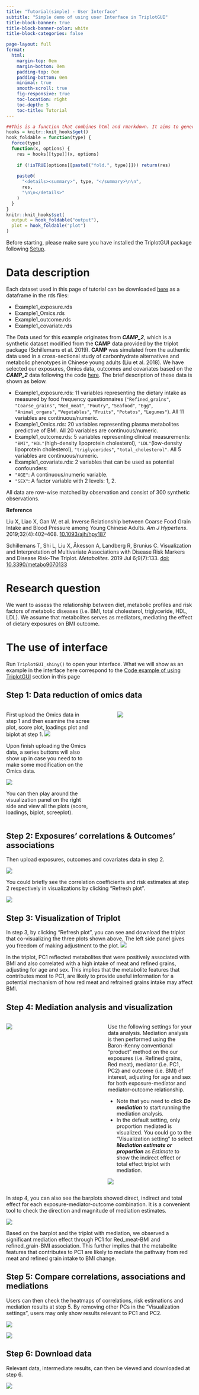 ```yaml
---
title: "Tutorial(simple) - User Interface"
subtitle: "Simple demo of using user Interface in TriplotGUI"
title-block-banner: true
title-block-banner-color: white
title-block-categories: false

page-layout: full
format:
  html: 
    margin-top: 0em
    margin-bottom: 0em
    padding-top: 0em
    padding-bottom: 0em
    minimal: true
    smooth-scroll: true
    fig-responsive: true
    toc-location: right
    toc-depth: 5
    toc-title: Tutorial
---
```


```r
##This is a function that combines html and rmarkdown. It aims to generate a button that could hide output or plot (fold.output=T or fold.plot=T).
hooks = knitr::knit_hooks$get()
hook_foldable = function(type) {
  force(type)
  function(x, options) {
    res = hooks[[type]](x, options)
    
    if (!isTRUE(options[[paste0("fold.", type)]])) return(res)
    
    paste0(
      "<details><summary>", type, "</summary>\n\n",
      res,
      "\n\n</details>"
    )
  }
}
knitr::knit_hooks$set(
  output = hook_foldable("output"),
  plot = hook_foldable("plot")
)
```

Before starting, please make sure you have installed the TriplotGUI package following [Setup](installation.qmd){target="_blank"}.

# Data description

Each dataset used in this page of tutorial can be downloaded [here](https://gitlab.com/YingxiaoYan/triplotgui/-/blob/main/Example_data){target="_blank"} as a dataframe in the rds files:

-   Example1_exposure.rds
-   Example1_Omics.rds
-   Example1_outcome.rds
-   Example1_covariate.rds

The Data used for this example originates from ***CAMP_2***, which is a synthetic dataset modified from the **CAMP** data provided by the triplot package (Schillemans et al. 2019). **CAMP** was simulated from the authentic data used in a cross-sectional study of carbonhydrate alternatives and metabolic phenotypes in Chinese young adults (Liu et al. 2018). We have selected our exposures, Omics data, outcomes and covariates based on the ***CAMP_2*** data following the code [here](https://gitlab.com/YingxiaoYan/triplotgui/-/blob/main/Tutorial_code/Data_cleaning_CAMP_2.R){target="_blank"}. The brief description of these data is shown as below.

-   Example1_exposure.rds: 11 variables representing the dietary intake as measured by food frequency questionnaires (`"Refined_grains"`, `"Coarse_grains"`, `"Red_meat"`, `"Poutry"`, `"Seafood"`, `"Egg"`, `"Animal_organs"`, `"Vegetables"`, `"Fruits"`, `"Potatos"`, `"Legumes"`). All 11 variables are continuous/numeric.
-   Example1_Omics.rds: 20 variables representing plasma metabolites predictive of BMI. All 20 variables are continuous/numeric.
-   Example1_outcome.rds: 5 variables representing clinical measurements: `"BMI"`, `"HDL"`(high-density lipoprotein cholesterol), `"LDL"`(low-density lipoprotein cholesterol), `"triglycerides"`, `"total_cholesterol"`. All 5 variables are continuous/numeric.
-   Example1_covariate.rds: 2 variables that can be used as potential confounders: 
   -   `"AGE"`: A continuous/numeric variable.
   -   `"SEX"`: A factor variable with 2 levels: 1, 2.

All data are row-wise matched by observation and consist of 300 synthetic observations.

**Reference**

Liu X, Liao X, Gan W, et al. Inverse Relationship between Coarse Food Grain Intake and Blood Pressure among Young Chinese Adults. *Am J Hypertens*. 2019;32(4):402–408. [10.1093/ajh/hpy187](https://academic.oup.com/ajh/article/32/4/402/5236579?login=true){target="_blank"}

Schillemans T, Shi L, Liu X, Åkesson A, Landberg R, Brunius C. Visualization and Interpretation of Multivariate Associations with Disease Risk Markers and Disease Risk-The Triplot. *Metabolites*. 2019 Jul 6;9(7):133. [doi: 10.3390/metabo9070133](https://www.mdpi.com/2218-1989/9/7/133){target="_blank"}


# Research question

We want to assess the relationship between diet, metabolic profiles and risk factors of metabolic diseases (i.e. BMI, total cholesterol, triglyceride, HDL, LDL). We assume that metabolites serves as mediators, mediating the effect of dietary exposures on BMI outcome.

# The use of interface

Run `TriplotGUI_shiny()` to open your interface. What we will show as an example in the interface here correspond to the [Code example of using TriplotGUI](https://yingxiaoyan.gitlab.io/triplotgui_tutorial/simple_code.html#step-2){target="_blank"} section in this page

## Step 1: Data reduction of omics data

::: columns
::: {.column style="width: 45%"}
First upload the Omics data in step 1 and then examine the scree plot, score plot, loadings plot and biplot at step 1. ![](img/simple_1.png)

Upon finish uploading the Omics data, a series buttons will also show up in case you need to to make some modification on the Omics data.

![](img/simple_1_1.png)

You can then play around the visualization panel on the right side and view all the plots (score, loadings, biplot, screeplot).
:::

::: {.column style="width: 5%"}
:::

::: {.column style="width: 40%"}
![](img/simple_1_2.png)

:::
:::

## Step 2: Exposures’ correlations & Outcomes’ associations

Then upload exposures, outcomes and covariates data in step 2.

![](img/simple_2.png)

You could briefly see the correlation coefficients and risk estimates at step 2 respectively in visualizations by clicking "Refresh plot".

![](img/simple_2_1.png)

## Step 3: Visualization of Triplot

In step 3, by clicking "Refresh plot", you can see and download the triplot that co-visualizing the three plots shown above. The left side panel gives you freedom of making adjustment to the plot. ![](img/simple_3.png)

In the triplot, PC1 reflected metabolites that were positively associated with BMI and also correlated with a high intake of meat and refined grains, adjusting for age and sex. This implies that the metabolite features that contributes most to PC1, are likely to provide useful information for a potential mechanism of how red meat and refrained grains intake may affect BMI.

## Step 4: Mediation analysis and visualization


::: columns

::: {.column style="width: 40%"}
![](img/simple_4.png)
:::

::: {.column style="width: 5%"}
:::


::: {.column style="width: 45%"}
Use the following settings for your data analysis. Mediation analysis is then performed using the Baron-Kenny conventional "product" method on the our exposures (i.e. Refined grains, Red meat), mediator (i.e. PC1, PC2) and outcome (i.e. BMI) of interest, adjusting for age and sex for both exposure-mediator and mediator-outcome relationship.

::: callout-note
-   Note that you need to click ***Do mediation*** to start running the mediation analysis.
-   In the default setting, only proportion mediated is visualized. You could go to the "Visualization setting" to select ***Mediation estimate or proportion*** as *Estimate* to show the indirect effect or total effect triplot with mediation.
:::


![](img/simple_4_1.png)
:::



:::

In step 4, you can also see the barplots showed direct, indirect and total effect for each exposure-mediator-outcome combination. It is a convenient tool to check the direction and magnitude of mediation estimates.

![](img/simple_4_2.png) 

Based on the barplot and the triplot with mediation, we observed a significant mediation effect through PC1 for Red_meat-BMI and refined_grain-BMI association. This further implies that the metabolite features that contributes to PC1 are likely to mediate the pathway from red meat and refined grain intake to BMI change.

## Step 5: Compare correlations, associations and mediations

Users can then check the heatmaps of correlations, risk estimations and mediation results at step 5. By removing other PCs in the "Visualization settings", users may only show results relevant to PC1 and PC2.

![](img/simple_5.png)


![](img/simple_5_1.png)

## Step 6: Download data

Relevant data, intermediate results, can then be viewed and downloaded at step 6.

![](img/simple_6.png)
